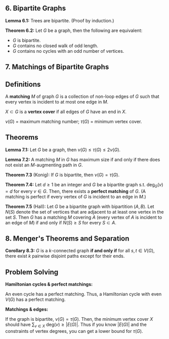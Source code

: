 
<Article
  title="Graph Theory"
  ctime="Oct. 11, 2022"
  utime="Oct. 16, 2022"
  subtitle="Notes for MATH 350: Discrete Mathematics."
>

# 6. Bipartite Graphs

**Lemma 6.1:** Trees are bipartite. (Proof by induction.)

**Theorem 6.2:** Let $G$ be a graph, then the following are equivalent:
- $G$ is bipartite.
- $G$ contains no closed walk of odd length.
- $G$ contains no cycles with an odd number of vertices.

# 7. Matchings of Bipartite Graphs

## Definitions

A **matching** $M$ of graph $G$ is a collection of non-loop edges of $G$ such that
every vertex is incident to at most one edge in $M$.

$X \subset G$ is a **vertex cover** if all edges of $G$ have an end in $X$.

$\nu(G)$ = maximum matching number; $\tau(G)$ = minimum vertex cover.

## Theorems

**Lemma 7.1:** Let $G$ be a graph, then $\nu(G) \leq \tau(G) \leq 2\nu(G)$.

**Lemma 7.2:** A matching $M$ in $G$ has maximum size if and only if there does
not exist an $M$-augmenting path in $G$.

**Theorem 7.3** (Konig): If $G$ is bipartite, then $\nu(G) = \tau(G)$.

**Theorem 7.4:** Let $d \geq 1$ be an integer and $G$ be a bipartite graph s.t. $\text{deg}_G(v) = d$
for every $v \in G$.  Then, there exists a **perfect matching** of $G$. (A matching is perfect if every
vertex of $G$ is incident to an edge in $M$.)

**Theorem 7.5** (Hall): Let $G$ be a bipartite graph with bipartition ($A, B$).
Let $N(S)$ denote the set of vertices that are adjacent to at least one vertex in the set $S$.
Then $G$ has a matching $M$ covering $A$ (every vertex of $A$ is incident to an edge of $M$) if
and only if $N(S) \geq S$ for every $S \subset A$.

# 8. Menger's Theorems and Separation

**Corollary 8.3:** $G$ is a $k$-connected graph **if and only if**
for all $s,t \in V(G)$, there exist $k$ pairwise disjoint paths except for their ends.

# Problem Solving

**Hamiltonian cycles & perfect matchings:**

An even cycle has a perfect matching.
Thus, a Hamiltonian cycle with even $V(G)$ has a perfect matching.

**Matchings & edges:**

If the graph is bipartite, $\nu(G) = \tau(G)$. Then, the minimum vertex cover $X$ should have
$\sum_{v \in X}$ deg$(v) \geq |E(G)|$. Thus if you know $|E(G)|$ and the constraints of
vertex degrees, you can get a lower bound for $\tau(G)$.

</Article>
